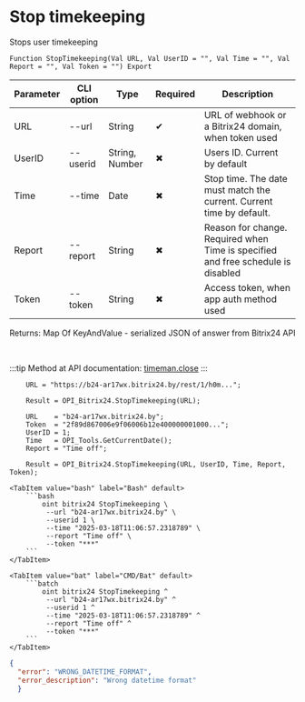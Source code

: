 ﻿---
sidebar_position: 7
---


# Stop timekeeping
 Stops user timekeeping



`Function StopTimekeeping(Val URL, Val UserID = "", Val Time = "", Val Report = "", Val Token = "") Export`

  | Parameter | CLI option | Type | Required | Description |
  |-|-|-|-|-|
  | URL | --url | String | &#x2714; | URL of webhook or a Bitrix24 domain, when token used |
  | UserID | --userid | String, Number | &#x2716; | Users ID. Current by default |
  | Time | --time | Date | &#x2716; | Stop time. The date must match the current. Current time by default. |
  | Report | --report | String | &#x2716; | Reason for change. Required when Time is specified and free schedule is disabled |
  | Token | --token | String | &#x2716; | Access token, when app auth method used |

  
  Returns:  Map Of KeyAndValue - serialized JSON of answer from Bitrix24 API

<br/>

:::tip
Method at API documentation: [timeman.close](https://dev.1c-bitrix.ru/rest_help/timeman/base/timeman_close.php)
:::
<br/>



```bsl title="1C:Enterprise/OneScript code example"
    URL = "https://b24-ar17wx.bitrix24.by/rest/1/h0m...";

    Result = OPI_Bitrix24.StopTimekeeping(URL);

    URL    = "b24-ar17wx.bitrix24.by";
    Token  = "2f89d867006e9f06006b12e400000001000...";
    UserID = 1;
    Time   = OPI_Tools.GetCurrentDate();
    Report = "Time off";

    Result = OPI_Bitrix24.StopTimekeeping(URL, UserID, Time, Report, Token);
```
 

 <Tabs>
  
    <TabItem value="bash" label="Bash" default>
        ```bash
            oint bitrix24 StopTimekeeping \
             --url "b24-ar17wx.bitrix24.by" \
             --userid 1 \
             --time "2025-03-18T11:06:57.2318789" \
             --report "Time off" \
             --token "***"
        ```
    </TabItem>
  
    <TabItem value="bat" label="CMD/Bat" default>
        ```batch
            oint bitrix24 StopTimekeeping ^
             --url "b24-ar17wx.bitrix24.by" ^
             --userid 1 ^
             --time "2025-03-18T11:06:57.2318789" ^
             --report "Time off" ^
             --token "***"
        ```
    </TabItem>
</Tabs>


```json title="Result"
{
  "error": "WRONG_DATETIME_FORMAT",
  "error_description": "Wrong datetime format"
  }
```
